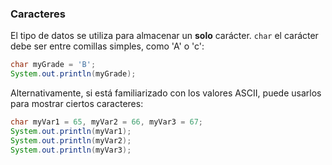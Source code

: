 
### **Caracteres**

El tipo de datos se utiliza para almacenar un **solo** carácter. `char` el carácter debe ser entre comillas simples, como 'A' o 'c':

```java
char myGrade = 'B';
System.out.println(myGrade);
```

Alternativamente, si está familiarizado con los valores ASCII, puede usarlos para mostrar ciertos caracteres:

```java
char myVar1 = 65, myVar2 = 66, myVar3 = 67;
System.out.println(myVar1);
System.out.println(myVar2);
System.out.println(myVar3);
```
